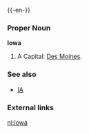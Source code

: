 {{wikipedia}}
{{-en-}}

===Proper Noun===
'''Iowa'''
#A {{USstate}}  Capital: [[Des Moines]].
===See also===
*[[IA]]
===External links===
{{pedialite}}

[[nl:Iowa]]